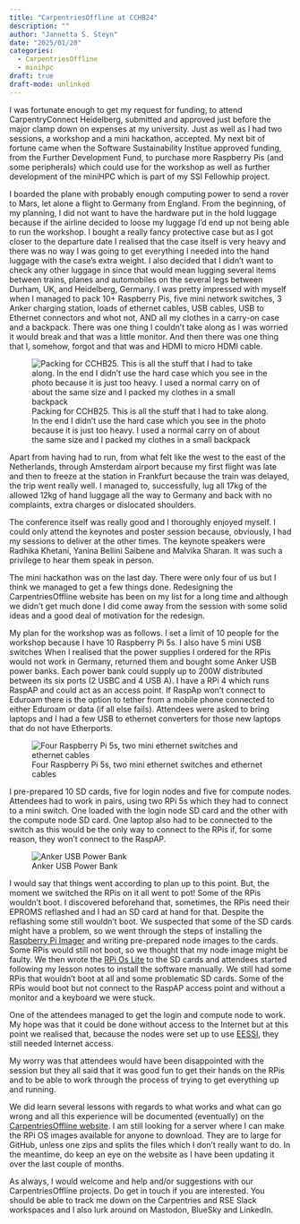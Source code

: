 ```yaml
---
title: "CarpentriesOffline at CCHB24"
description: ""
author: "Jannetta S. Steyn"
date: "2025/01/20"
categories:
  - CarpentriesOffline
  - minihpc
draft: true
draft-mode: unlinked
---
```


I was fortunate enough to get my request for funding, to attend CarpentryConnect Heidelberg, submitted and approved just before the major clamp down on expenses at my university. Just as well as I had two sessions, a workshop and a mini hackathon, accepted. My next bit of fortune came when the Software Sustainability Institue approved funding, from the Further Development Fund, to purchase more Raspberry Pis (and some peripherals) which could use for the workshop as well as further development of the miniHPC which is part of my SSI Fellowhip project.

I boarded the plane with probably enough computing power to send a rover to Mars, let alone a flight to Germany from England. From the beginning, of my planning, I did not want to have the hardware put in the hold luggage because if the airline decided to loose my luggage I'd end up not being able to run the workshop. I bought a really fancy protective case but as I got closer to the departure date I realised that the case itself is very heavy and there was no way I was going to get everything I needed into the hand luggage with the case's extra weight. I also decided that I didn't want to check any other luggage in since that would mean lugging several items between trains, planes and automobiles on the several legs between Durham, UK, and Heidelberg, Germany. I was pretty impressed with myself when I managed to pack 10+ Raspberry Pis, five mini network switches, 3 Anker charging station, loads of ethernet cables, USB cables, USB to Ethernet connectors and whot not, AND all my clothes in a carry-on case and a backpack. There was one thing I couldn't take along as I was worried it would break and that was a little monitor. And then there was one thing that I, somehow, forgot and that was and HDMI to micro HDMI cable.

![Packing for CCHB25. This is all the stuff that I had to take along. In the end I didn't use the hard case which you see in the photo because it is just too heavy. I used a normal carry on of about the same size and I packed my clothes in a small backpack](images/CCHB25_suitcase.jpg)

Apart from having had to run, from what felt like the west to the east of the Netherlands, through Amsterdam airport because my first flight was late and then to freeze at the station in Frankfurt because the train was delayed, the trip went really well. I managed to, successfully, lug all 17kg of the allowed 12kg of hand luggage all the way to Germany and back with no complaints, extra charges or dislocated shoulders.

The conference itself was really good and I thoroughly enjoyed myself. I could only attend the keynotes and poster session because, obviously, I had my sessions to deliver at the other times. The keynote speakers were Radhika Khetani, Yanina Bellini Saibene and Malvika Sharan. It was such a privilege to hear them speak in person. 

The mini hackathon was on the last day. There were only four of us but I think we managed to get a few things done. Redesigning the CarpentriesOffline website has been on my list for a long time and although we didn't get much done I did come away from the session with some solid ideas and a good deal of motivation for the redesign.

My plan for the workshop was as follows. I set a limit of 10 people for the workshop because I have 10 Raspberry Pi 5s. I also have 5 mini USB switches When I realised that the power supplies I ordered for the RPis would not work in Germany, returned them and bought some Anker USB power banks. Each power bank could supply up to 200W distributed between its six ports (2 USBC and 4 USB A). I have a RPi 4 which runs RaspAP and could act as an access point. If RaspAp won't connect to Eduroam there is the option to tether from a mobile phone connected to either Eduroam or data (if all else fails). Attendees were asked to bring laptops and I had a few USB to ethernet converters for those new laptops that do not have Etherports.

![Four Raspberry Pi 5s, two mini ethernet switches and ethernet cables](images/FourRPi5.jpg)

I pre-prepared 10 SD cards, five for login nodes and five for compute nodes. Attendees had to work in pairs, using two RPi 5s which they had to connect to a mini switch. One loaded with the login node SD card and the other with the compute node SD card. One laptop also had to be connected to the switch as this would be the only way to connect to the RPis if, for some reason, they won't connect to the RaspAP.

![Anker USB Power Bank](/blog/images/AnkerUSBhub.png)

I would say that things went according to plan up to this point. But, the moment we switched the RPis on it all went to pot! Some of the RPis wouldn't boot. I discovered beforehand that, sometimes, the RPis need their EPROMS reflashed and I had an SD card at hand for that. Despite the reflashing some still wouldn't boot. We suspected that some of the SD cards might have a problem, so we went through the steps of installing the [Raspberry Pi Imager](https://www.raspberrypi.com/software/) and writing pre-prepared node images to the cards. Some RPis would still not boot, so we thought that my node image might be faulty. We then wrote the [RPi Os Lite](https://www.raspberrypi.com/software/operating-systems/#raspberry-pi-os-64-bit) to the SD cards and attendees started following my lesson notes to install the software manually. We still had some RPis that wouldn't boot at all and some problematic SD cards. Some of the RPis would boot but not connect to the RaspAP access point and without a monitor and a keyboard we were stuck.

One of the attendees managed to get the login and compute node to work. My hope was that it could be done without access to the Internet but at this point we realised that, because the nodes were set up to use [EESSI](https://www.eessi.io), they still needed Internet access. 

My worry was that attendees would have been disappointed with the session but they all said that it was good fun to get their hands on the RPis and to be able to work through the process of trying to get everything up and running.

We did learn several lessons with regards to what works and what can go wrong and all this experience will be documented (eventually) on the [CarpentriesOffline website](https://carpentriesoffline.org). I am still looking for a server where I can make the RPi OS images available for anyone to download. They are to large for GitHub, unless one zips and splits the files which I don't really want to do. In the meantime, do keep an eye on the website as I have been updating it over the last couple of months. 

As always, I would welcome and help and/or suggestions with our CarpentriesOffline projects. Do get in touch if you are interested. You should be able to track me down on the Carpentries and RSE Slack workspaces and I also lurk around on Mastodon, BlueSky and LinkedIn.



